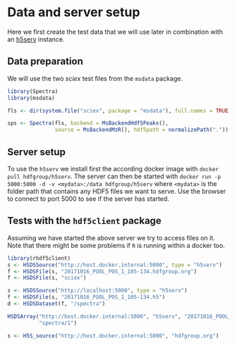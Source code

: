 # Data and server setup

Here we first create the test data that we will use later in combination with an
[h5serv](https://github.com/HDFGroup/h5serv) instance.

## Data preparation

We will use the two *sciex* test files from the `msdata` package.

```r
library(Spectra)
library(msdata)

fls <- dir(system.file("sciex", package = "msdata"), full.names = TRUE)

sps <- Spectra(fls, backend = MsBackendHdf5Peaks(),
               source = MsBackendMzR(), hdf5path = normalizePath("."))

```

## Server setup

To use the `h5serv` we install first the according docker image with `docker
pull hdfgroup/h5serv`. The server can then be started with `docker run -p
5000:5000 -d -v <mydata>:/data hdfgroup/h5serv` where `<mydata>` is the folder
path that contains any HDF5 files we want to serve. Use the browser to connect
to port 5000 to see if the server has started.


## Tests with the `hdf5client` package

Assuming we have started the above server we try to access files on it. Note
that there might be some problems if `R` is running within a docker too.

```r
library(rhdf5client)
s <- HSDSSource("http://host.docker.internal:5000", type = "h5serv")
f <- HSDSFile(s, "20171016_POOL_POS_1_105-134.hdfgroup.org")
f <- HSDSFile(s, "sciex")

s <- HSDSSource("http://localhost:5000", type = "h5serv")
f <- HSDSFile(s, "20171016_POOL_POS_1_105-134.h5")
d <- HSDSDataset(f, "/spectra")

HSDSArray("http://host.docker.internal:5000", "h5serv", "20171016_POOL_POS_1_105-134.hdfgroup.org",
          "spectra/1")

s <- H5S_source("http://host.docker.internal:5000", "hdfgroup.org")

```
